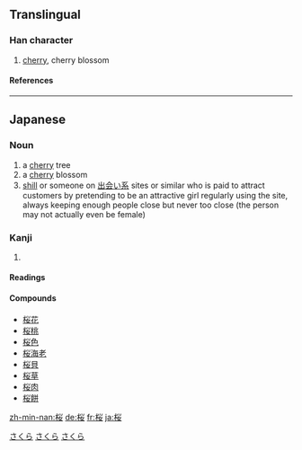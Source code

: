 {{ja-forms|{{zh-lookup|桜}}|[[樱]]|[[櫻]]}}
==Translingual==
===Han character===
{{Han char|rn=75|rad=木|as=06|sn=10|four=|canj=木火女 (DFV)}}
# [[cherry]], cherry blossom
====References====
{{Han ref|kx=0526.211|dkj=14796|hdz=21207.051|uh=685C|ud=26716}}

----
== Japanese ==
[[Category:1000_Japanese_basic_words|さくら]]

===Noun===
{{ja-noun|s|hira=さくら|rom=sakura|kyu=櫻}}
# a [[cherry]] tree
# a [[cherry]] blossom
# [[shill]] or someone on [[出会い系]] sites or similar who is paid to attract customers by pretending to be an attractive girl regularly using the site, always keeping enough people close but never too close (the person may not actually even be female)
[[Category:ja:Trees|さくら]]

=== Kanji ===
{{ja-kanji|grade=5|rs=木06}}
# {{defn|Japanese}} 
====Readings====
{{ja-readings|on=[[おう]] ([[ō]]), [[よう]] ([[yō]])|kun=[[さくら]] ([[sakura]])}}

====Compounds====
*[[桜花]]
*[[桜桃]]
*[[桜色]]
*[[桜海老]]
*[[桜貝]]
*[[桜草]]
*[[桜肉]]
*[[桜餅]]




[[Category:Japanese nouns|さくら]]



[[zh-min-nan:桜]]
[[de:桜]]
[[fr:桜]]
[[ja:桜]]